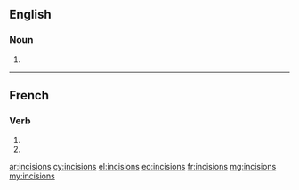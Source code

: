 ==English==

===Noun===
{{head|en|plural}}

# {{plural of|incision|lang=en|nocat=1}}

----

==French==

===Verb===
{{fr-verb-form}}

# {{conjugation of|inciser||1|p|imperf|ind|lang=fr}}
# {{conjugation of|inciser||1|p|pres|sub|lang=fr}}

[[ar:incisions]]
[[cy:incisions]]
[[el:incisions]]
[[eo:incisions]]
[[fr:incisions]]
[[mg:incisions]]
[[my:incisions]]